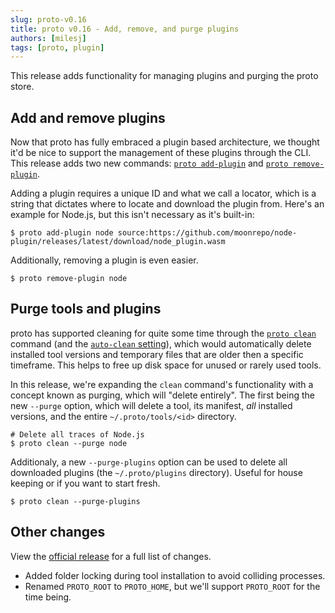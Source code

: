 ```yaml
---
slug: proto-v0.16
title: proto v0.16 - Add, remove, and purge plugins
authors: [milesj]
tags: [proto, plugin]
---
```


This release adds functionality for managing plugins and purging the proto store.

<!--truncate-->

## Add and remove plugins

Now that proto has fully embraced a plugin based architecture, we thought it'd be nice to support
the management of these plugins through the CLI. This release adds two new commands:
[`proto add-plugin`](/docs/proto/commands/add-plugin) and
[`proto remove-plugin`](/docs/proto/commands/remove-plugin).

Adding a plugin requires a unique ID and what we call a locator, which is a string that dictates
where to locate and download the plugin from. Here's an example for Node.js, but this isn't
necessary as it's built-in:

```shell
$ proto add-plugin node source:https://github.com/moonrepo/node-plugin/releases/latest/download/node_plugin.wasm
```

Additionally, removing a plugin is even easier.

```shell
$ proto remove-plugin node
```

## Purge tools and plugins

proto has supported cleaning for quite some time through the
[`proto clean`](/docs/proto/commands/clean) command (and the
[`auto-clean` setting](/docs/proto/config#user-configuration)), which would automatically delete
installed tool versions and temporary files that are older then a specific timeframe. This helps to
free up disk space for unused or rarely used tools.

In this release, we're expanding the `clean` command's functionality with a concept known as
purging, which will "delete entirely". The first being the new `--purge` option, which will delete a
tool, its manifest, _all_ installed versions, and the entire `~/.proto/tools/<id>` directory.

```shell
# Delete all traces of Node.js
$ proto clean --purge node
```

Additionaly, a new `--purge-plugins` option can be used to delete all downloaded plugins (the
`~/.proto/plugins` directory). Useful for house keeping or if you want to start fresh.

```shell
$ proto clean --purge-plugins
```

## Other changes

View the [official release](https://github.com/moonrepo/proto/releases/tag/v0.16.0) for a full list
of changes.

- Added folder locking during tool installation to avoid colliding processes.
- Renamed `PROTO_ROOT` to `PROTO_HOME`, but we'll support `PROTO_ROOT` for the time being.
